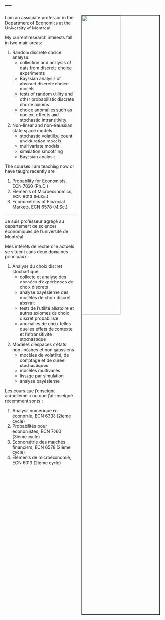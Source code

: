 ---
---

<img src="images/010.jpg" style="width:50%; border:2px solid; margin-left: 20px" align="right">

<link rel="stylesheet" href="styles.css" type="text/css">

I am an associate professor in the Department of Economics at the University of Montreal.

My current research interests fall in two main areas:  

1. Random discrete choice analysis  
    + collection and analysis of data from discrete choice experiments  
    + Bayesian analysis of abstract discrete choice models  
    + tests of random utility and other probabilistic discrete choice axioms  
    + choice anomalies such as context effects and stochastic intransitivity  
1. Non-linear and non-Gaussian state space models  
    + stochastic volatility, count and duration models
    + multivariate models
    + simulation smoothing
    + Bayesian analysis

The courses I am teaching now or have taught recently are:  

1. Probability for Economists, ECN 7060 (Ph.D.)  
1. Elements of Microeconomics, ECN 6013 (M.Sc.)  
1. Econometrics of Financial Markets, ECN 6578 (M.Sc.)  

*** 
Je suis professeur agrégé au département de sciences économiques de l'université de Montréal.

Mes intérêts de recherche actuels se situent dans deux domaines principaux :

1. Analyse du choix discret stochastique
    + collecte et analyse des données d'expériences de choix discrets
    + analyse bayésienne des modèles de choix discret abstrait
    + tests de l'utilité aléatoire et autres axiomes de choix discret probabiliste
    + anomalies de choix telles que les effets de contexte et l'intransitivité stochastique
1. Modèles d'espaces d'états non linéaires et non gaussiens
    + modèles de volatilité, de comptage et de durée stochastiques
    + modèles multivariés
    + lissage par simulation
    + analyse bayésienne
    
Les cours que j'enseigne actuellement ou que j'ai enseigné récemment sonts :

1. Analyse numérique en économie, ECN 6338 (2ième cycle)
1. Probabilités pour économistes, ECN 7060 (3ième cycle)
1. Économétrie des marchés financiers, ECN 6578 (2ième cycle)
1. Éléments de microéconomie, ECN 6013 (2ième cycle)
